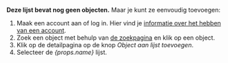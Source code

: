 **Deze lijst bevat nog geen objecten.** Maar je kunt ze eenvoudig toevoegen:

1. Maak een account aan of log in. Hier vind je [informatie over het hebben van een account](/sign-up).
2. Zoek een object met behulp van [de zoekpagina](/objects) en klik op een object.
3. Klik op de detailpagina op de knop *Object aan lijst toevoegen*.
4. Selecteer de *{props.name}* lijst.